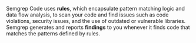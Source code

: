 <!-- 

Introduction to what Semgrep is and how it works.

-->

 Semgrep Code uses **rules**, which encapsulate pattern matching logic and data flow analysis, to scan your code and find issues such as code violations, security issues, and the use of outdated or vulnerable libraries. Semgrep generates and reports **findings** to you whenever it finds code that matches the patterns defined by rules.

